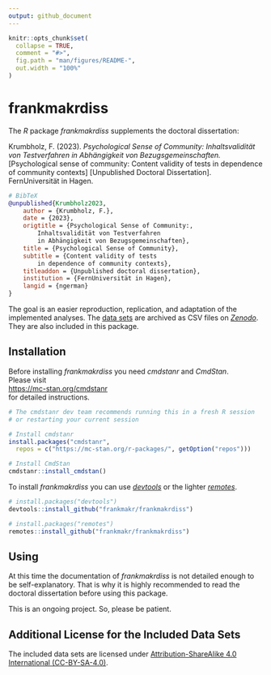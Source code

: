 ```yaml
---
output: github_document
---
```


```r
knitr::opts_chunk$set(
  collapse = TRUE,
  comment = "#>",
  fig.path = "man/figures/README-",
  out.width = "100%"
)
```

# frankmakrdiss #
The *R* package *frankmakrdiss*
supplements the doctoral dissertation:

Krumbholz, F. (2023).
*Psychological Sense of Community:*
*Inhaltsvalidität von Testverfahren in Abhängigkeit von Bezugsgemeinschaften.*
[Psychological sense of community:
Content validity of tests in dependence of community contexts]
[Unpublished Doctoral Dissertation].
FernUniversität in Hagen.

```BibTeX
# BibTeX
@unpublished{Krumbholz2023,
    author = {Krumbholz, F.},
    date = {2023},
    origtitle = {Psychological Sense of Community:,
        Inhaltsvalidität von Testverfahren
        in Abhängigkeit von Bezugsgemeinschaften},
    title = {Psychological Sense of Community},
    subtitle = {Content validity of tests
        in dependence of community contexts},
    titleaddon = {Unpublished doctoral dissertation},
    institution = {FernUniversität in Hagen},
    langid = {ngerman}
}
```

The goal is
an easier reproduction, replication, and adaptation
of the implemented analyses.
The [data sets](https://doi.org/zenodo.xxx)
are archived as CSV files on [*Zenodo*](https://zenodo.org).
They are also included in this package.



## Installation ##
Before installing *frankmakrdiss* you need *cmdstanr* and *CmdStan*.  
Please visit  
<https://mc-stan.org/cmdstanr>  
for detailed instructions.

```r
# The cmdstanr dev team recommends running this in a fresh R session
# or restarting your current session

# Install cmdstanr
install.packages("cmdstanr",
  repos = c("https://mc-stan.org/r-packages/", getOption("repos")))

# Install CmdStan
cmdstanr::install_cmdstan()
```

To install *frankmakrdiss* you can use
[*devtools*](https://devtools.r-lib.org) or the lighter
[*remotes*](https://remotes.r-lib.org).

``` r
# install.packages("devtools")
devtools::install_github("frankmakr/frankmakrdiss")

# install.packages("remotes")
remotes::install_github("frankmakr/frankmakrdiss")
```



## Using ##
At this time 
the documentation of *frankmakrdiss* is not detailed enough
to be self-explanatory.
That is why
it is highly recommended to read the doctoral dissertation
before using this package.

This is an ongoing project.
So, please be patient.



## Additional License for the Included Data Sets ##
The included data sets are licensed under
[Attribution-ShareAlike 4.0 International
(CC-BY-SA-4.0)](https://creativecommons.org/licenses/by-sa/4.0).
